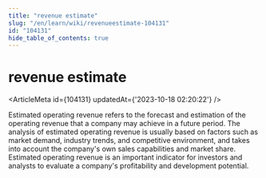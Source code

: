 ```yaml
---
title: "revenue estimate"
slug: "/en/learn/wiki/revenueestimate-104131"
id: "104131"
hide_table_of_contents: true
---
```



<Breadcrumbs current="revenue estimate" />

# revenue estimate

<ArticleMeta id={104131} updatedAt={'2023-10-18 02:20:22'} />
<div className='border-solid border-b border-t-0 my-4 border-[var(--ifm-color-gray-300)]' />

Estimated operating revenue refers to the forecast and estimation of the operating revenue that a company may achieve in a future period. The analysis of estimated operating revenue is usually based on factors such as market demand, industry trends, and competitive environment, and takes into account the company's own sales capabilities and market share. Estimated operating revenue is an important indicator for investors and analysts to evaluate a company's profitability and development potential.
